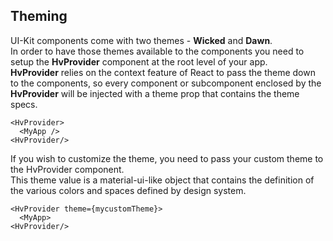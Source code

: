 
<Meta title="Foundation/Theming/Main" />

## Theming

UI-Kit components come with two themes - **Wicked** and **Dawn**.  
In order to have those themes available to the components you need to setup the **HvProvider** component at the root level of your app.  
**HvProvider** relies on the context feature of React to pass the theme down to the components, so every component or subcomponent enclosed by the **HvProvider** will be injected with a theme prop that contains the theme specs.

```
<HvProvider>
  <MyApp />
<HvProvider/>
````

If you wish to customize the theme, you need to pass your custom theme to the HvProvider component.  
This theme value is a material-ui-like object that contains the definition of the various colors and spaces defined by design system. 

```
<HvProvider theme={mycustomTheme}>
  <MyApp>
<HvProvider/>
```